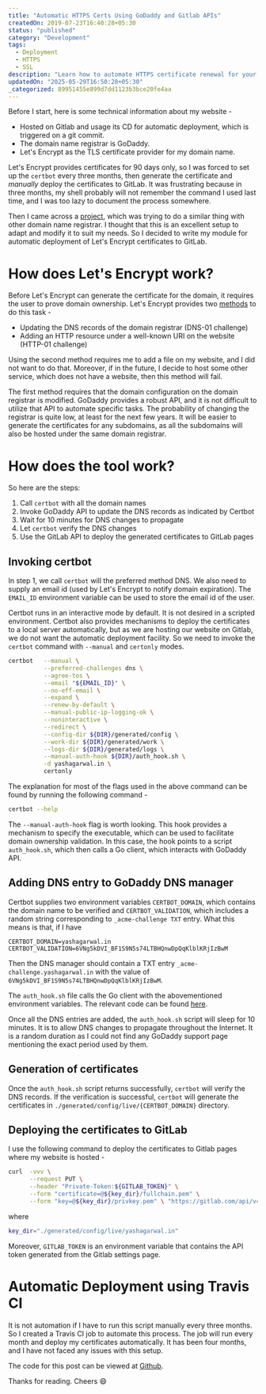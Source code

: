 ```yaml
---
title: "Automatic HTTPS Certs Using GoDaddy and Gitlab APIs"
createdOn: 2019-07-23T16:40:28+05:30
status: "published"
category: "Development"
tags:
  - Deployment
  - HTTPS
  - SSL
description: "Learn how to automate HTTPS certificate renewal for your GitLab-hosted site using GoDaddy and Let's Encrypt, saving time and hassle."
updatedOn: "2025-05-29T16:50:28+05:30"
_categorized: 89951455e899d7dd1123b3bce20fe4aa
---
```


Before I start, here is some technical information about my website -

- Hosted on Gitlab and usage its CD for automatic deployment, which is triggered
  on a git commit.
- The domain name registrar is GoDaddy.
- Let's Encrypt as the TLS certificate provider for my domain name.

Let's Encrypt provides certificates for 90 days only, so I was forced to set up
the `certbot` every three months, then generate the certificate and _manually_
deploy the certificates to GitLab. It was frustrating because in three months,
my shell probably will not remember the command I used last time, and I was too
lazy to document the process somewhere.

Then I came across a [project](https://github.com/pallavagarwal07/NamesiloCert),
which was trying to do a similar thing with other domain name registrar. I
thought that this is an excellent setup to adapt and modify it to suit my needs.
So I decided to write my module for automatic deployment of Let's Encrypt
certificates to GitLab.

# How does Let's Encrypt work?

Before Let's Encrypt can generate the certificate for the domain, it requires
the user to prove domain ownership. Let's Encrypt provides two
[methods](https://letsencrypt.org/docs/challenge-types/) to do this task -

- Updating the DNS records of the domain registrar (DNS-01 challenge)
- Adding an HTTP resource under a well-known URI on the website (HTTP-01
  challenge)

Using the second method requires me to add a file on my website, and I did not
want to do that. Moreover, if in the future, I decide to host some other
service, which does not have a website, then this method will fail.

The first method requires that the domain configuration on the domain registrar
is modified. GoDaddy provides a robust API, and it is not difficult to utilize
that API to automate specific tasks. The probability of changing the registrar
is quite low, at least for the next few years. It will be easier to generate the
certificates for any subdomains, as all the subdomains will also be hosted under
the same domain registrar.

# How does the tool work?

So here are the steps:

1. Call `certbot` with all the domain names
2. Invoke GoDaddy API to update the DNS records as indicated by Certbot
3. Wait for 10 minutes for DNS changes to propagate
4. Let `certbot` verify the DNS changes
5. Use the GitLab API to deploy the generated certificates to GitLab pages

## Invoking certbot

In step 1, we call `certbot` will the preferred method DNS. We also need to
supply an email id (used by Let's Encrypt to notify domain expiration). The
`EMAIL_ID` environment variable can be used to store the email id of the user.

Certbot runs in an interactive mode by default. It is not desired in a scripted
environment. Certbot also provides mechanisms to deploy the certificates to a
local server automatically, but as we are hosting our website on Gitlab, we do
not want the automatic deployment facility. So we need to invoke the `certbot`
command with `--manual` and `certonly` modes.

```bash
certbot   --manual \
          --preferred-challenges dns \
          --agree-tos \
          --email "${EMAIL_ID}" \
          --no-eff-email \
          --expand \
          --renew-by-default \
          --manual-public-ip-logging-ok \
          --noninteractive \
          --redirect \
          --config-dir ${DIR}/generated/config \
          --work-dir ${DIR}/generated/work \
          --logs-dir ${DIR}/generated/logs \
          --manual-auth-hook ${DIR}/auth_hook.sh \
          -d yashagarwal.in \
          certonly
```

The explanation for most of the flags used in the above command can be found by
running the following command -

```bash
certbot --help
```

The `--manual-auth-hook` flag is worth looking. This hook provides a mechanism
to specify the executable, which can be used to facilitate domain ownership
validation. In this case, the hook points to a script `auth_hook.sh`, which then
calls a Go client, which interacts with GoDaddy API.

## Adding DNS entry to GoDaddy DNS manager

Certbot supplies two environment variables `CERTBOT_DOMAIN`, which contains the
domain name to be verified and `CERTBOT_VALIDATION`, which includes a random
string corresponding to `_acme-challenge TXT` entry. What this means is that, if
I have

```text
CERTBOT_DOMAIN=yashagarwal.in
CERTBOT_VALIDATION=6VNg5kDVI_BF1S9N5s74LTBHQnwDpQqKlblKRjIzBwM
```

Then the DNS manager should contain a TXT entry `_acme-challenge.yashagarwal.in`
with the value of `6VNg5kDVI_BF1S9N5s74LTBHQnwDpQqKlblKRjIzBwM`.

The `auth_hook.sh` file calls the Go client with the abovementioned environment
variables. The relevant code can be found
[here](https://github.com/yashhere/GoDaddy-GitLab-Certs/blob/master/auth_hook.sh).

Once all the DNS entries are added, the `auth_hook.sh` script will sleep for 10
minutes. It is to allow DNS changes to propagate throughout the Internet. It is
a random duration as I could not find any GoDaddy support page mentioning the
exact period used by them.

## Generation of certificates

Once the `auth_hook.sh` script returns successfully, `certbot` will verify the
DNS records. If the verification is successful, `certbot` will generate the
certificates in `./generated/config/live/{CERTBOT_DOMAIN}` directory.

## Deploying the certificates to GitLab

I use the following command to deploy the certificates to Gitlab pages where my
website is hosted -

```bash
curl  -vvv \
      --request PUT \
      --header "Private-Token:${GITLAB_TOKEN}" \
      --form "certificate=@${key_dir}/fullchain.pem" \
      --form "key=@${key_dir}/privkey.pem" \ "https://gitlab.com/api/v4/projects/yashhere%2Fyashhere.gitlab.io/pages/domains/yashagarwal.in"
```

where

```bash
key_dir="./generated/config/live/yashagarwal.in"
```

Moreover, `GITLAB_TOKEN` is an environment variable that contains the API token
generated from the Gitlab settings page.

# Automatic Deployment using Travis CI

It is not automation if I have to run this script manually every three months.
So I created a Travis CI job to automate this process. The job will run every
month and deploy my certificates automatically. It has been four months, and I
have not faced any issues with this setup.

The code for this post can be viewed at
[Github](https://github.com/yashhere/GoDaddy-GitLab-Certs).

Thanks for reading. Cheers 😄
